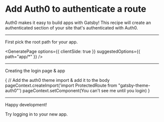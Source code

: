# Add Auth0 to authenticate a route

Auth0 makes it easy to build apps with Gatsby! This recipe
will create an authenticated section of your site that's authenticated
with Auth0.

<Config
  name="auth0/add-auth0-to-route"
  dependencies="auth0/add-auth0"
/>

---

First pick the root path for your app.

<GeneratePage
  options={{
    clientSide: true
  }}
  suggestedOptions={{
    path="app/*"
  }}
/>

---

Creating the login page & app

{
  // Add the auth0 theme import & add it to the body
  pageContext.createImport('import ProtectedRoute from "gatsby-theme-auth0"')
  pageContext.setComponent(<ProtectedRoute>You can't see me until you login</ProtectedRoute>)
}


<WritePage page={pageContext} />
<WritePage page={{path: `/login/`, component: LoginPage />

---

Happy development!

<LocalDevLink to={pageContext.rootPath}>Try logging in to your new app.</LocalDevLink>
